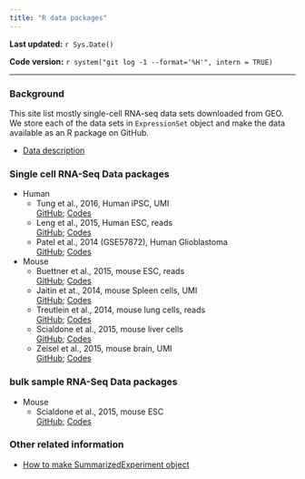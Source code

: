 ```yaml
---
title: "R data packages"
---
```


**Last updated:** `r Sys.Date()`

**Code version:** `r system("git log -1 --format='%H'", intern = TRUE)`

-----

### Background

This site list mostly single-cell RNA-seq data sets downloaded from GEO. We store each of the data sets in `ExpressionSet` object and make the data available as an R package on GitHub. 

* [Data description](data-description.html) 


### Single cell RNA-Seq Data packages

* Human
    * Tung et al., 2016, Human iPSC, UMI  
      [GitHub](https://github.com/jhsiao999/singleCellRNASeqHumanTungiPSC); [Codes](HumanTungiPSC.html) 
    * Leng et al., 2015, Human ESC, reads  
      [GitHub](https://github.com/jhsiao999/singleCellRNASeqHumanLengESC); [Codes](HumanLengESC.html)
    * Patel et al., 2014 (GSE57872), Human Glioblastoma  
      [GitHub](https://github.com/jhsiao999/singleCellRNASeqHumanPatelGlioblastoma); [Codes](HumanPatelGlioblastoma) 


* Mouse
    * Buettner et al., 2015, mouse ESC, reads  
      [GitHub](https://github.com/jhsiao999/singleCellRNASeqMouseBuettnerESC); [Codes](MouseBuettnerESC.html)
    * Jaitin et at., 2014, mouse Spleen cells, UMI  
      [GitHub](https://github.com/jhsiao999/singleCellRNASeqMouseJaitinSpleen); [Codes](MouseJaitinSpleen.html)
    * Treutlein et al., 2014, mouse lung cells, reads  
      [GitHub](https://github.com/jhsiao999/singleCellRNASeqMouseTreutleinLung); [Codes](MouseTreutleinLung.html)
    * Scialdone et al., 2015, mouse liver cells  
      [GitHub](https://github.com/jhsiao999/singleCellRNASeqMouseScialdoneLiver); [Codes](MouseScialdoneLiver.html)
    * Zeisel et al., 2015, mouse brain, UMI  
      [GitHub](https://github.com/jhsiao999/singleCellRNASeqMouseZeiselBrain); [Codes](MouseZeiselBrain.html)



### bulk sample RNA-Seq Data packages

* Mouse
    * Scialdone et al., 2015, mouse ESC  
      [GitHub](https://github.com/jhsiao999/bulkRNASeqMouseScialdoneESC); [Codes](MouseScialdoneESC.html)



### Other related information

* [How to make SummarizedExperiment object](summarized-experiment.html)

